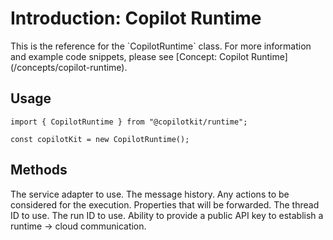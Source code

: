 
# Introduction: Copilot Runtime

<Callout type="info">
  This is the reference for the `CopilotRuntime` class. For more information and example code snippets, please see [Concept: Copilot Runtime](/concepts/copilot-runtime).
</Callout>

## Usage

```tsx
import { CopilotRuntime } from "@copilotkit/runtime";

const copilotKit = new CopilotRuntime();
```

## Methods

<PropertyReference name="process(runtimeRequest: CopilotRuntimeRequest)" type=": Promise<CopilotRuntimeResponse>">
  <PropertyReference name="runtimeRequest" type="CopilotRuntimeRequest" required>
    <PropertyReference name="serviceAdapter" type="CopilotServiceAdapter" required>
      The service adapter to use.
    </PropertyReference>
    <PropertyReference name="messages" type="MessageInput[]" required>
      The message history.
    </PropertyReference>
    <PropertyReference name="actions" type="ActionInput[]">
      Any actions to be considered for the execution.
    </PropertyReference>
    <PropertyReference name="properties" type="Record<string, AnyPrimitive>">
      Properties that will be forwarded.
    </PropertyReference>
    <PropertyReference name="threadId" type="string">
      The thread ID to use.
    </PropertyReference>
    <PropertyReference name="runId" type="string">
      The run ID to use.
    </PropertyReference>
    <PropertyReference name="publicApiKey" type="string">
      Ability to provide a public API key to establish a runtime -> cloud communication.
    </PropertyReference>
  </PropertyReference>
</PropertyReference>
